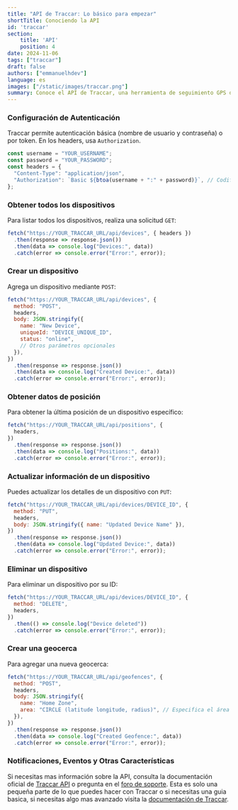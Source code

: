 ```yaml
---
title: "API de Traccar: Lo básico para empezar"
shortTitle: Conociendo la API
id: 'traccar'
section:
    title: 'API'
    position: 4
date: 2024-11-06
tags: ["traccar"]
draft: false
authors: ["emmanuelhdev"]
language: es
images: ["/static/images/traccar.png"]
summary: Conoce el API de Traccar, una herramienta de seguimiento GPS de código abierto que ofrece capacidades de filtrado potentes para mejorar la precisión de los datos de ubicación y la eficiencia del sistema.
---
```


### Configuración de Autenticación
Traccar permite autenticación básica (nombre de usuario y contraseña) o por token. En los headers, usa `Authorization`.

```javascript
const username = "YOUR_USERNAME";
const password = "YOUR_PASSWORD";
const headers = {
  "Content-Type": "application/json",
  "Authorization": `Basic ${btoa(username + ":" + password)}`, // Codificación Base64
};
```

### Obtener todos los dispositivos
Para listar todos los dispositivos, realiza una solicitud `GET`:

```javascript
fetch("https://YOUR_TRACCAR_URL/api/devices", { headers })
  .then(response => response.json())
  .then(data => console.log("Devices:", data))
  .catch(error => console.error("Error:", error));
```

### Crear un dispositivo
Agrega un dispositivo mediante `POST`:

```javascript
fetch("https://YOUR_TRACCAR_URL/api/devices", {
  method: "POST",
  headers,
  body: JSON.stringify({
    name: "New Device",
    uniqueId: "DEVICE_UNIQUE_ID",
    status: "online",
    // Otros parámetros opcionales
  }),
})
  .then(response => response.json())
  .then(data => console.log("Created Device:", data))
  .catch(error => console.error("Error:", error));
```

### Obtener datos de posición
Para obtener la última posición de un dispositivo específico:

```javascript
fetch("https://YOUR_TRACCAR_URL/api/positions", {
  headers,
})
  .then(response => response.json())
  .then(data => console.log("Positions:", data))
  .catch(error => console.error("Error:", error));
```

### Actualizar información de un dispositivo
Puedes actualizar los detalles de un dispositivo con `PUT`:

```javascript
fetch("https://YOUR_TRACCAR_URL/api/devices/DEVICE_ID", {
  method: "PUT",
  headers,
  body: JSON.stringify({ name: "Updated Device Name" }),
})
  .then(response => response.json())
  .then(data => console.log("Updated Device:", data))
  .catch(error => console.error("Error:", error));
```

### Eliminar un dispositivo
Para eliminar un dispositivo por su ID:

```javascript
fetch("https://YOUR_TRACCAR_URL/api/devices/DEVICE_ID", {
  method: "DELETE",
  headers,
})
  .then(() => console.log("Device deleted"))
  .catch(error => console.error("Error:", error));
```

### Crear una geocerca
Para agregar una nueva geocerca:

```javascript
fetch("https://YOUR_TRACCAR_URL/api/geofences", {
  method: "POST",
  headers,
  body: JSON.stringify({
    name: "Home Zone",
    area: "CIRCLE (latitude longitude, radius)", // Especifica el área de la geocerca
  }),
})
  .then(response => response.json())
  .then(data => console.log("Created Geofence:", data))
  .catch(error => console.error("Error:", error));
```

### Notificaciones, Eventos y Otras Características
Si necesitas mas información sobre la API, consulta la documentación oficial de [Traccar API](https://www.traccar.org/api-reference/) o pregunta en el [foro de soporte](https://www.traccar.org/forum/). Esta es solo una pequeña parte de lo que puedes hacer con Traccar o si necesitas una guia basica, si necesitas algo mas avanzado visita la [documentación de Traccar](https://www.traccar.org/api-reference/).